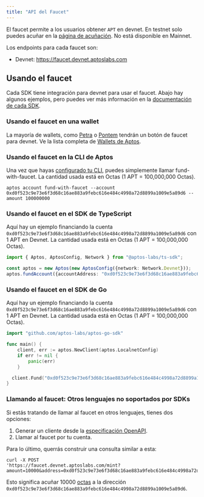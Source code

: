```yaml
---
title: "API del Faucet"
---
```


El faucet permite a los usuarios obtener `APT` en devnet. En testnet solo puedes acuñar en la [página de acuñación](/es/network/faucet). No está disponible en Mainnet.

Los endpoints para cada faucet son:

- Devnet: https://faucet.devnet.aptoslabs.com

## Usando el faucet

Cada SDK tiene integración para devnet para usar el faucet. Abajo hay algunos ejemplos, pero puedes
ver más información en la [documentación de cada SDK](/es/build/sdks).

### Usando el faucet en una wallet

La mayoría de wallets, como [Petra](https://aptosfoundation.org/ecosystem/project/petra) o [Pontem](https://aptosfoundation.org/ecosystem/project/pontem-wallet)
tendrán un botón de faucet para devnet. Ve la lista completa de [Wallets de Aptos](https://aptosfoundation.org/ecosystem/projects/wallets).

### Usando el faucet en la CLI de Aptos

Una vez que hayas [configurado tu CLI](/es/build/cli/setup-cli), puedes simplemente llamar fund-with-faucet. La cantidad usada está en Octas (1 APT = 100,000,000 Octas).

```shellscript filename="Terminal"
aptos account fund-with-faucet --account 0xd0f523c9e73e6f3d68c16ae883a9febc616e484c4998a72d8899a1009e5a89d6 --amount 100000000
```

### Usando el faucet en el SDK de TypeScript

Aquí hay un ejemplo financiando la cuenta `0xd0f523c9e73e6f3d68c16ae883a9febc616e484c4998a72d8899a1009e5a89d6` con 1 APT en Devnet. La cantidad usada está en Octas (1 APT = 100,000,000 Octas).

```typescript filename="index.ts"
import { Aptos, AptosConfig, Network } from "@aptos-labs/ts-sdk";

const aptos = new Aptos(new AptosConfig({network: Network.Devnet}));
aptos.fundAccount({accountAddress: "0xd0f523c9e73e6f3d68c16ae883a9febc616e484c4998a72d8899a1009e5a89d6", amount: 100000000});
```

### Usando el faucet en el SDK de Go

Aquí hay un ejemplo financiando la cuenta `0xd0f523c9e73e6f3d68c16ae883a9febc616e484c4998a72d8899a1009e5a89d6` con 1 APT en Devnet. La cantidad usada está en Octas (1 APT = 100,000,000 Octas).

```go filename="index.go"
import "github.com/aptos-labs/aptos-go-sdk"

func main() {
	client, err := aptos.NewClient(aptos.LocalnetConfig)
	if err != nil {
		panic(err)
	}

  client.Fund("0xd0f523c9e73e6f3d68c16ae883a9febc616e484c4998a72d8899a1009e5a89d6", 100000000)
}
```

### Llamando al faucet: Otros lenguajes no soportados por SDKs

Si estás tratando de llamar al faucet en otros lenguajes, tienes dos opciones:

1. Generar un cliente desde
   la [especificación OpenAPI](https://github.com/aptos-labs/aptos-core/blob/main/crates/aptos-faucet/doc/spec.yaml).
2. Llamar al faucet por tu cuenta.

Para lo último, querrás construir una consulta similar a esta:

```shellscript filename="Terminal"
curl -X POST
'https://faucet.devnet.aptoslabs.com/mint?amount=10000&address=0xd0f523c9e73e6f3d68c16ae883a9febc616e484c4998a72d8899a1009e5a89d6'
```

Esto significa acuñar 10000 [octas](/es/network/glossary#Octa) a la
dirección `0xd0f523c9e73e6f3d68c16ae883a9febc616e484c4998a72d8899a1009e5a89d6`.

